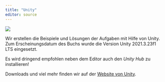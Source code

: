```yaml
---
title: "Unity"
editor: source
---
```

![](images/unity3d.png)

Wir erstellen die Beispiele und Lösungen der Aufgaben mit Hilfe von Unity. Zum Erscheinungsdatum des Buchs wurde die Version Unity 2021.3.23f1 LTS eingesetzt.

Es wird dringend empfohlen neben dem Editor auch den *Unity Hub* zu installieren!

Downloads und viel mehr finden wir auf der
<a href="https://www.unity.com" target="_blank">Website von Unity</a>.


